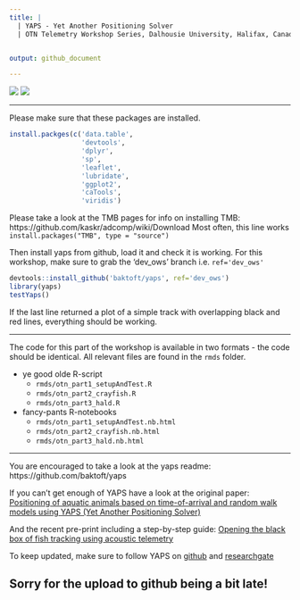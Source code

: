 ```yaml
---
title: |
  | YAPS - Yet Another Positioning Solver
  | OTN Telemetry Workshop Series, Dalhousie University, Halifax, Canada


output: github_document

---
```



[![][yaps_logo]](https://github.com/baktoft/yaps)   ![][otn_logo]   
  

***

Please make sure that these packages are installed.

```r
install.packges(c('data.table',
                  'devtools', 
                  'dplyr',
                  'sp',
                  'leaflet',
                  'lubridate',
                  'ggplot2',
                  'caTools',
                  'viridis')
```

Please take a look at the TMB pages for info on installing TMB: https://github.com/kaskr/adcomp/wiki/Download
Most often, this line works `install.packages("TMB", type = "source")`

Then install yaps from github, load it and check it is working.
For this workshop, make sure to grab the 'dev_ows' branch i.e. `ref='dev_ows'`
```r
devtools::install_github('baktoft/yaps', ref='dev_ows')
library(yaps)
testYaps()

```

If the last line returned a plot of a simple track with overlapping black and red lines, everything should be working.  

***  
The code for this part of the workshop is available in two formats - the code should be identical. All relevant files are found in the `rmds` folder. 

* ye good olde R-script
  - `rmds/otn_part1_setupAndTest.R`
  - `rmds/otn_part2_crayfish.R`
  - `rmds/otn_part3_hald.R`
* fancy-pants R-notebooks
  - `rmds/otn_part1_setupAndTest.nb.html`
  - `rmds/otn_part2_crayfish.nb.html`
  - `rmds/otn_part3_hald.nb.html`


***  


You are encouraged to take a look at the yaps readme: https://github.com/baktoft/yaps


If you can't get enough of YAPS have a look at the original paper:  
[Positioning of aquatic animals based on time-of-arrival and random walk models using YAPS (Yet Another Positioning Solver)](https://www.nature.com/articles/s41598-017-14278-z.pdf)  


And the recent pre-print including a step-by-step guide:
[Opening the black box of fish tracking using acoustic telemetry](https://www.biorxiv.org/content/10.1101/2019.12.16.877688v1)  

To keep updated, make sure to follow YAPS on [github](https://github.com/baktoft/yaps) and [researchgate](https://www.researchgate.net/project/YAPS-open-source-high-resolution-fish-tracking)  

## Sorry for the upload to github being a bit late!  



[yaps_logo]: rmds/yaps_logo_hex_100px.png
[otn_logo]: rmds/otn_logo.png

